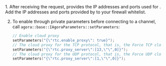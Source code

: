 
<PlatformWrapper platform="linux-cpp">
1. After receiving the request, <Vg k="COMPANY" /> provides the IP addresses and ports used for <Vg k="CP" />. Add the IP addresses and ports provided by <Vg k="COMPANY" /> to your firewall whitelist.

2. To enable <Vg k="CP" /> through private parameters before connecting to a channel, call `agora::base::IAgoraParameters::setParameters`:

    ```cpp
    // Enable cloud proxy
    setParameters("{\"rtc.enable_proxy\": true}");
    // The cloud proxy for the TCP protocol, that is, the Force TCP cloud proxy mode. In this mode, the SDK always transmits data over TLS 443.
    setParameters("{\"rtc.proxy_server\":[13,\"\",0]}");
    // The cloud proxy for the UDP protocol, that is, the Force UDP cloud proxy mode. In this mode, the SDK always transmits data over UDP.
    setParameters("{\"rtc.proxy_server\":[1,\"\",0]}");
    ```
</PlatformWrapper>